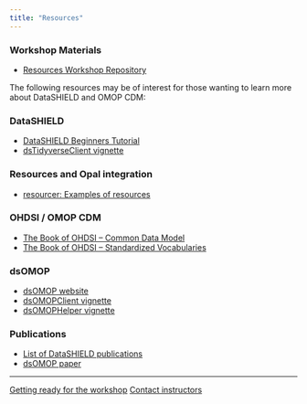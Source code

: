 ```yaml
---
title: "Resources"
---
```


### Workshop Materials
- [Resources Workshop Repository](https://github.com/obiba/resources-workshop)

The following resources may be of interest for those wanting to learn more about DataSHIELD and OMOP CDM:

### DataSHIELD
- [DataSHIELD Beginners Tutorial](https://data2knowledge.atlassian.net/wiki/spaces/DSDEV/pages/931069953/Beginners+Tutorial+DataSHIELD+v6.1)
- [dsTidyverseClient vignette](https://cran.r-project.org/web/packages/dsTidyverseClient/vignettes/dstidyverse.html)

### Resources and Opal integration
- [resourcer: Examples of resources](https://isglobal-brge.github.io/resource_bookdown/resourcer.html#examples-of-resources)

### OHDSI / OMOP CDM
- [The Book of OHDSI – Common Data Model](https://ohdsi.github.io/TheBookOfOhdsi/CommonDataModel.html)
- [The Book of OHDSI – Standardized Vocabularies](https://ohdsi.github.io/TheBookOfOhdsi/StandardizedVocabularies.html)

### dsOMOP
- [dsOMOP website](https://isglobal-brge.github.io/dsOMOP/)
- [dsOMOPClient vignette](https://isglobal-brge.github.io/dsOMOPClient/)
- [dsOMOPHelper vignette](https://isglobal-brge.github.io/dsOMOPHelper/)

### Publications
- [List of DataSHIELD publications](https://papers.datashield.org)
- [dsOMOP paper](https://doi.org/10.1093/bioinformatics/btaf286)

---

::: {.text-center .mt-5}
<a href="getting-started.qmd" class="btn btn-primary">Getting ready for the workshop</a>
<a href="contact.qmd" class="btn btn-secondary">Contact instructors</a>
:::